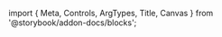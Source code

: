 ﻿import { Meta, Controls, ArgTypes, Title, Canvas } from '@storybook/addon-docs/blocks';

<Meta of={BarListStories}/>
<Title/>

<Canvas of={BarListStories.Default} sourceState={"none"} withToolbar={true}/>
<Controls/>

## Components
### BarList
<ArgTypes of={BarListStories}/>
